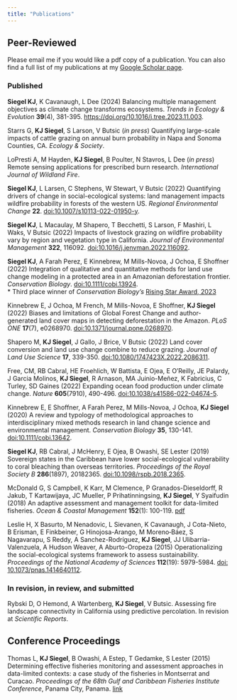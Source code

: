 ```yaml
---
title: "Publications"
---
```


## Peer-Reviewed
Please email me if you would like a pdf copy of a publication. You can also find a full list of my publications at my [Google Scholar page](https://scholar.google.com/citations?user=IhOqSsIAAAAJ&hl=en&oi=ao). 

### Published   
**Siegel KJ**, K Cavanaugh, L Dee (2024) Balancing multiple management objectives as climate
change transforms ecosystems. _Trends in Ecology & Evolution_ **39**(4), 381-395. [https://doi.org/10.1016/j.tree.2023.11.003](https://doi.org/10.1016/j.tree.2023.11.003).

Starrs G, **KJ Siegel**, S Larson, V Butsic (_in press_) Quantifying large-scale impacts of cattle grazing on annual burn probability in Napa and Sonoma Counties, CA. _Ecology & Society_.

LoPresti A, M Hayden, **KJ Siegel**, B Poulter, N Stavros, L Dee (_in press_) Remote sensing applications for prescribed burn research. _International Journal of Wildland Fire_.

**Siegel KJ**, L Larsen, C Stephens, W Stewart, V Butsic (2022) Quantifying drivers of change in social-ecological systems: land management impacts wildfire probability in forests of the western US. _Regional Environmental Change_ **22**. [doi:10.1007/s10113-022-01950-y](https://doi.org/10.1007/s10113-022-01950-y).

**Siegel KJ**, L Macaulay, M Shapero, T Becchetti, S Larson, F Mashiri, L Waks, V Butsic (2022) Impacts of livestock grazing on wildfire probability vary by region and vegetation type in California. _Journal of Environmental Management_ **322**, 116092. [doi:10.1016/j.jenvman.2022.116092](https://doi.org/10.1016/j.jenvman.2022.116092).

**Siegel KJ**, A Farah Perez, E Kinnebrew, M Mills-Novoa, J Ochoa, E Shoffner (2022) Integration of qualitative and quantitative methods for land use change modeling in a protected area in an Amazonian deforestation frontier. _Conservation Biology_. [doi:10.1111/cobi.13924](https://doi.org/10.1111/cobi.13924).  
*   Third place winner of _Conservation Biology's_ [Rising Star Award, 2023](https://doi.org/10.1111/cobi.14102)  

Kinnebrew E, J Ochoa, M French, M Mills-Novoa, E Shoffner, **KJ Siegel** (2022) Biases and limitations of Global Forest Change and author-generated land cover maps in detecting deforestation in the Amazon. _PLoS ONE_ **17**(7), e0268970. [doi:10.1371/journal.pone.0268970](https://doi.org/10.1371/journal.pone.0268970).

Shapero M, **KJ Siegel**, J Gallo, J Brice, V Butsic (2022) Land cover conversion and land use change combine to reduce grazing. _Journal of Land Use Science_ **17**, 339-350. [doi:10.1080/1747423X.2022.2086311](https://doi.org/10.1080/1747423X.2022.2086311).

Free, CM, RB Cabral, HE Froehlich, W Battista, E Ojea, E O'Reilly, JE Palardy, J Garcia Molinos, **KJ Siegel**, R Arnason, MA Juinio-Meñez, K Fabricius, C Turley, SD Gaines (2022) Expanding ocean food production under climate change. _Nature_ **605**(7910), 490-496. [doi:10.1038/s41586-022-04674-5](https://doi.org/10.1038/s41586-022-04674-5).

Kinnebrew E, E Shoffner, A Farah Perez, M Mills-Novoa, J Ochoa, **KJ Siegel** (2020) A review and typology of methodological approaches to interdisciplinary mixed methods research in land change science and environmental management. _Conservation Biology_ **35**, 130-141. [doi:10.1111/cobi.13642](https://doi.org/10.1111/cobi.13642).

**Siegel KJ**, RB Cabral, J McHenry, E Ojea, B Owashi, SE Lester (2019) Sovereign states in the Caribbean have lower social-ecological vulnerability to coral bleaching than overseas territories. _Proceedings of the Royal Society B_ **286**(1897), 20182365. [doi:10.1098/rspb.2018.2365](https://doi.org/10.1098/rspb.2018.2365).

McDonald G, S Campbell, K Karr, M Clemence, P Granados-Dieseldorff, R Jakub, T Kartawijaya, JC Mueller, P Prihatinningsing, **KJ Siegel**, Y Syaifudin (2018) An adaptive assessment and management toolkit for data-limited fisheries. _Ocean & Coastal Management_ **152**(1): 100-119. [pdf](https://www.researchgate.net/profile/Stuart_Campbell19/publication/321443262_An_adaptive_assessment_and_management_toolkit_for_data-limited_fisheries/links/5c0e3b4c92851c39ebe24fcd/An-adaptive-assessment-and-management-toolkit-for-data-limited-fisheries.pdf)

Leslie H, X Basurto, M Nenadovic, L Sievanen, K Cavanaugh, J Cota-Nieto, B Erisman, E Finkbeiner, G Hinojosa-Arango, M Moreno‐Báez, S Nagavarapu, S Reddy, A Sanchez-Rodríguez, **KJ Siegel**, JJ Ulibarria-Valenzuela, A Hudson Weaver, A Aburto-Oropeza (2015) Operationalizing the social-ecological systems framework to assess sustainability. _Proceedings of the National Academy of Sciences_ **112**(19): 5979-5984. [doi: 10.1073/pnas.1414640112](https://doi.org/10.1073/pnas.1414640112).

### In revision, in review, and submitted
Rybski D, O Hemond, A Wartenberg, **KJ Siegel**, V Butsic. Assessing fire landscape connectivity in California using predictive percolation. In revision at _Scientific Reports_.  


## Conference Proceedings

Thomas L, **KJ Siegel**, B Owashi, A Estep, T Gedamke, S Lester (2015) Determining effective fisheries monitoring and assessment approaches in data-limited contexts: a case study of the fisheries in Montserrat and Curacao. *Proceedings of the 68th Gulf and Caribbean Fisheries Institute Conference*, Panama City, Panama. [link](http://proceedings.gcfi.org/proceedings/determining-effective-fisheries-monitoring-and-assessment-approaches-in-data-limited-contexts-a-case-study-of-the-fisheries-in-montserrat-and-curacao/?_sf_s=thomas&_sfm_volume=68)